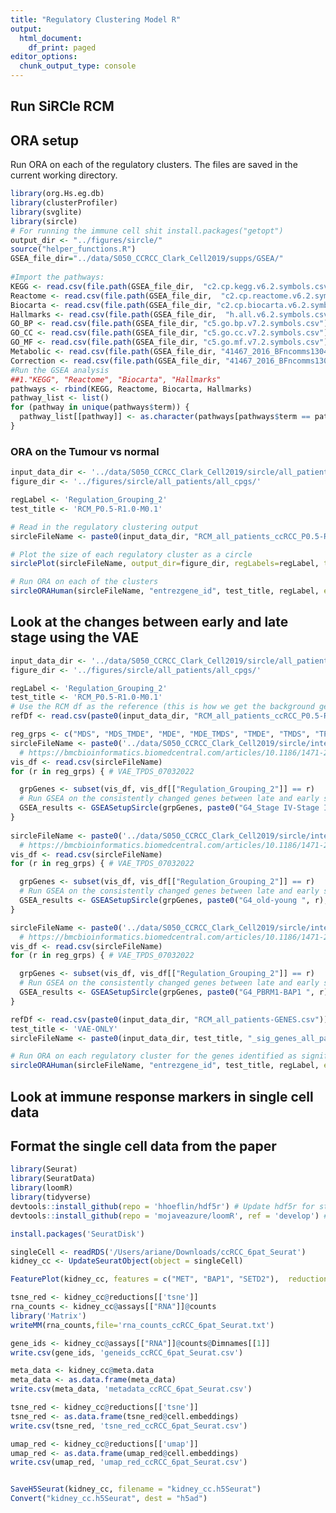 ```yaml
---
title: "Regulatory Clustering Model R"
output:
  html_document:
    df_print: paged
editor_options:
  chunk_output_type: console
---
```


## Run SiRCle RCM

## ORA setup
Run ORA on each of the regulatory clusters. The files are saved in the current working directory.
```r
library(org.Hs.eg.db)
library(clusterProfiler)
library(svglite)
library(sircle)
# For running the immune cell shit install.packages("getopt")
output_dir <- "../figures/sircle/"
source("helper_functions.R")
GSEA_file_dir="../data/S050_CCRCC_Clark_Cell2019/supps/GSEA/"
 
#Import the pathways:
KEGG <- read.csv(file.path(GSEA_file_dir,  "c2.cp.kegg.v6.2.symbols.csv"))
Reactome <- read.csv(file.path(GSEA_file_dir,  "c2.cp.reactome.v6.2.symbols.csv"))
Biocarta <- read.csv(file.path(GSEA_file_dir, "c2.cp.biocarta.v6.2.symbols.csv"))
Hallmarks <- read.csv(file.path(GSEA_file_dir,  "h.all.v6.2.symbols.csv"))
GO_BP <- read.csv(file.path(GSEA_file_dir, "c5.go.bp.v7.2.symbols.csv"))
GO_CC <- read.csv(file.path(GSEA_file_dir, "c5.go.cc.v7.2.symbols.csv"))
GO_MF <- read.csv(file.path(GSEA_file_dir, "c5.go.mf.v7.2.symbols.csv"))
Metabolic <- read.csv(file.path(GSEA_file_dir, "41467_2016_BFncomms13041_MOESM340_ESM.csv"))
Correction <- read.csv(file.path(GSEA_file_dir, "41467_2016_BFncomms13041_MOESM340_ESM.csv"))
#Run the GSEA analysis
##1."KEGG", "Reactome", "Biocarta", "Hallmarks"
pathways <- rbind(KEGG, Reactome, Biocarta, Hallmarks)
pathway_list <- list()
for (pathway in unique(pathways$term)) {
  pathway_list[[pathway]] <- as.character(pathways[pathways$term == pathway, 1])
}
```


### ORA on the Tumour vs normal 

```r
input_data_dir <- '../data/S050_CCRCC_Clark_Cell2019/sircle/all_patients/all_cpgs/'
figure_dir <- '../figures/sircle/all_patients/all_cpgs/'

regLabel <- 'Regulation_Grouping_2'
test_title <- 'RCM_P0.5-R1.0-M0.1'

# Read in the regulatory clustering output
sircleFileName <- paste0(input_data_dir, "RCM_all_patients_ccRCC_P0.5-R1.0-M0.1-GENES.csv")

# Plot the size of each regulatory cluster as a circle
sirclePlot(sircleFileName, output_dir=figure_dir, regLabels=regLabel, title=paste(test_title), fileType="pdf")

# Run ORA on each of the clusters
sircleORAHuman(sircleFileName, "entrezgene_id", test_title, regLabel, emptyRegLabel="None", minGSSize=10, qvalueCutoff=0.1, output_dir = figure_dir)

```

## Look at the changes between early and late stage using the VAE

```r
input_data_dir <- '../data/S050_CCRCC_Clark_Cell2019/sircle/all_patients/all_cpgs/'
figure_dir <- '../figures/sircle/all_patients/all_cpgs/'

regLabel <- 'Regulation_Grouping_2'
test_title <- 'RCM_P0.5-R1.0-M0.1'
# Use the RCM df as the reference (this is how we get the background genes for the clusters for ORA)
refDf <- read.csv(paste0(input_data_dir, "RCM_all_patients_ccRCC_P0.5-R1.0-M0.1-GENES.csv"))

reg_grps <- c("MDS", "MDS_TMDE", "MDE", "MDE_TMDS", "TMDE", "TMDS", "TPDE", "TPDE_TMDS",  "TPDS", "TPDS_TMDE")
sircleFileName <- paste0('../data/S050_CCRCC_Clark_Cell2019/sircle/integration/output_data/comparisons/mean_Integrated_comparison_Stage IV-Stage I.csv')
  # https://bmcbioinformatics.biomedcentral.com/articles/10.1186/1471-2105-11-587
vis_df <- read.csv(sircleFileName)
for (r in reg_grps) { # VAE_TPDS_07032022

  grpGenes <- subset(vis_df, vis_df[["Regulation_Grouping_2"]] == r)
  # Run GSEA on the consistently changed genes between late and early stage using the t-stat as the rank
  GSEA_results <- GSEASetupSircle(grpGenes, paste0("G4_Stage IV-Stage I ", r), gene_name="external_gene_name", stat='Integrated.diff..Stage.IV.Stage.I.',   GSEA_file_dir=GSEA_file_dir, output_dir='../figures/sircle/all_patients/all_cpgs/', pathway_list=pathway_list)
}
  
sircleFileName <- paste0('../data/S050_CCRCC_Clark_Cell2019/sircle/integration/output_data/comparisons/mean_Integrated_comparison_old-young.csv')
  # https://bmcbioinformatics.biomedcentral.com/articles/10.1186/1471-2105-11-587
vis_df <- read.csv(sircleFileName)
for (r in reg_grps) { # VAE_TPDS_07032022

  grpGenes <- subset(vis_df, vis_df[["Regulation_Grouping_2"]] == r)
  # Run GSEA on the consistently changed genes between late and early stage using the t-stat as the rank
  GSEA_results <- GSEASetupSircle(grpGenes, paste0("G4_old-young ", r), gene_name="external_gene_name", stat='Integrated.diff..old.young.',   GSEA_file_dir=GSEA_file_dir, output_dir='../figures/sircle/all_patients/all_cpgs/', pathway_list=pathway_list)
}

sircleFileName <- paste0('../data/S050_CCRCC_Clark_Cell2019/sircle/integration/output_data/comparisons/mean_Integrated_comparison_PBRM1-BAP1.csv')
  # https://bmcbioinformatics.biomedcentral.com/articles/10.1186/1471-2105-11-587
vis_df <- read.csv(sircleFileName)
for (r in reg_grps) { # VAE_TPDS_07032022

  grpGenes <- subset(vis_df, vis_df[["Regulation_Grouping_2"]] == r)
  # Run GSEA on the consistently changed genes between late and early stage using the t-stat as the rank
  GSEA_results <- GSEASetupSircle(grpGenes, paste0("G4_PBRM1-BAP1 ", r), gene_name="external_gene_name", stat='Integrated.diff..PBRM1.BAP1.',   GSEA_file_dir=GSEA_file_dir, output_dir='../figures/sircle/all_patients/all_cpgs/', pathway_list=pathway_list)
}

```


```r
refDf <- read.csv(paste0(input_data_dir, "RCM_all_patients-GENES.csv"))
test_title <- 'VAE-ONLY'
sircleFileName <- paste0(input_data_dir, test_title, "_sig_genes_all_patients.csv")

# Run ORA on each regulatory cluster for the genes identified as significantly changed between stage 4 and stage 1
sircleORAHuman(sircleFileName, "entrezgene_id", test_title, regLabel, emptyRegLabel="None", minGSSize=10, qvalueCutoff=0.1, output_dir = '../figures/sircle/all_patients/all_cpgs/', refDf=refDf)
```

## Look at immune response markers in single cell data

## Format the single cell data from the paper
```r

library(Seurat)
library(SeuratData)
library(loomR)
library(tidyverse)
devtools::install_github(repo = 'hhoeflin/hdf5r') # Update hdf5r for stability improvements
devtools::install_github(repo = 'mojaveazure/loomR', ref = 'develop') # Update loomR for up-to-date functions

install.packages('SeuratDisk')

singleCell <- readRDS('/Users/ariane/Downloads/ccRCC_6pat_Seurat')
kidney_cc <- UpdateSeuratObject(object = singleCell)

FeaturePlot(kidney_cc, features = c("MET", "BAP1", "SETD2"),  reduction = "reductions.tsne", cols = c("lightgrey", "darkred"), ncol = 3) & theme(plot.title = element_text(size = 10))

tsne_red <- kidney_cc@reductions[['tsne']]
rna_counts <- kidney_cc@assays[["RNA"]]@counts
library('Matrix')
writeMM(rna_counts,file='rna_counts_ccRCC_6pat_Seurat.txt')

gene_ids <- kidney_cc@assays[["RNA"]]@counts@Dimnames[[1]]
write.csv(gene_ids, 'geneids_ccRCC_6pat_Seurat.csv')

meta_data <- kidney_cc@meta.data
meta_data <- as.data.frame(meta_data)
write.csv(meta_data, 'metadata_ccRCC_6pat_Seurat.csv')

tsne_red <- kidney_cc@reductions[['tsne']]
tsne_red <- as.data.frame(tsne_red@cell.embeddings)
write.csv(tsne_red, 'tsne_red_ccRCC_6pat_Seurat.csv')

umap_red <- kidney_cc@reductions[['umap']]
umap_red <- as.data.frame(umap_red@cell.embeddings)
write.csv(umap_red, 'umap_red_ccRCC_6pat_Seurat.csv')


SaveH5Seurat(kidney_cc, filename = "kidney_cc.h5Seurat")
Convert("kidney_cc.h5Seurat", dest = "h5ad")

```




